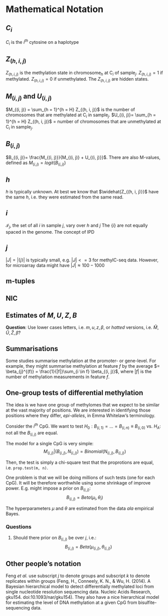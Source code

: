 # Mathematical Notation

## $C_{i}$
$C_{i}$ is the $i^{th}$ cytosine on a haplotype

## $Z_{(h, i, j)}$ 
$Z_{(h, i, j)}$ is the methylation state in chromosome$_h$ at C$_i$ of sample$_j$.
$Z_{(h, i, j)} = 1$ if methylated.
$Z_{(h, i, j)} = 0$ if unmethylated.
The $Z_{(h, i, j)}$ are hidden states.

## $M_{(i, j)}$ and $U_{(i, j)}$
$M_{(i, j)} = \sum_{h = 1}^{h = H} Z_{(h, i, j)}$ is the number of chromosomes that are methylated at C$_i$ in sample$_j$.
$U_{(i, j)}=  \sum_{h = 1}^{h = H} Z_{(h, i, j)}$ = number of chromosomes that are unmethylated at C$_i$ in sample$_j$.

## $B_{(i, j)}$
$B_{(i, j)}= \frac{M_{(i, j)}}{M_{(i, j)} + U_{(i, j)}}$.
There are also M-values, defined as $M_{(i, j)} = logit(B_{(i, j)})$

## $h$
$h$ is typically unknown. At best we know that $\widehat{Z_{(h, i, j)}}$ have the same $h$, i.e. they were estimated from the same read.

## $i$
$\mathcal{I}_j$, the set of all $i$ in sample $j$, vary over $h$ and $j$
The $\{i\}$ are not equally spaced in the genome. 
The concept of IPD

## $j$
$|J| = |\{j\}|$ is typically small, e.g.  $|J| <= 3$ for methylC-seq data. However, for microarray data might have $|J| \approx 100-1000$

## m-tuples

## NIC

## Estimates of $M, U, Z, B$
__Question__: Use lower cases letters, i.e. $m, u, z, \beta$, or _hatted_ versions, i.e. $\hat{M}, \hat{U}, \hat{Z}, \hat{\beta}$?

## Summarisations
Some studies summarise methylation at the promoter- or gene-level. For example, they might summarise methylation at feature $f$ by the average $= \beta_{j}^{(f)} = \frac{1}{|f|}\sum_{i \in f} \beta_{(i, j)}$, where $|f|$ is the number of methylation measurements in feature $f$. 

## One-group tests of differential methylation
The idea is we have one group of methylomes that we expect to be similar at the vast majority of positions. We are interested in identifying those positions where they differ, _epi-alleles_, in Emma Whitelaw's terminology.

Consider the $i^{th}$ CpG. We want to test $H_{0}: B_{(i, 1)} = \ldots = B_{(i, n)} \equiv B_{(i, 0)}$ vs. $H_{A}:$ not all the $B_{(i, j)}$ are equal.

The model for a single CpG is very simple:
$$
M_{(i, j)} | (B_{(i, j)}, N_{(i, j)}) = Binomial(N_{(i, j)}, B_{(i, j)})
$$

Then, the test is simply a chi-square test that the proprotions are equal, i.e. `prop.test(m, n)`.

One problem is that we will be doing millions of such tests (one for each CpG). It will be therefore worthwhile using some shrinkage of improve power. E.g. might impose a prior on $B_{(i, j)}$:
$$
B_{(i, j)} = Beta(\mu_{i}, \theta_{i})
$$

The hyperparameters $\mu$ and $\theta$ are estimated from the data _ala_ empirical Bayes.

### Questions
1. Should there prior on $B_{(i, j)}$ be over $j$, i.e.:
$$
B_{(i, j)} = Beta(\mu_{(i, j)}, \theta_{(i, j)})
$$


## Other people's notation
Feng _et al._ use subscript $j$ to denote groups and subscript $k$ to denote replicates within groups (Feng, H., Conneely, K. N., & Wu, H. (2014). A Bayesian hierarchical model to detect differentially methylated loci from single nucleotide resolution sequencing data. Nucleic Acids Research, gku154. doi:10.1093/nar/gku154). They also have a nice hierarchical model for estimating the level of DNA methylation at a given CpG from bisulfite-sequencing data.